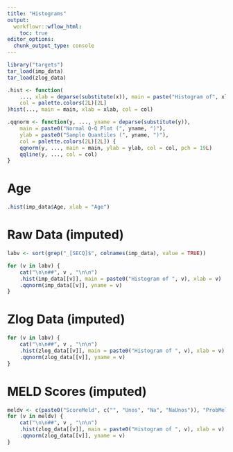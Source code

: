```yaml
---
title: "Histograms"
output:
  workflowr::wflow_html:
    toc: true
editor_options:
  chunk_output_type: console
---
```


```r
library("targets")
tar_load(imp_data)
tar_load(zlog_data)

.hist <- function(
    ..., xlab = deparse(substitute(x)), main = paste("Histogram of", xlab),
    col = palette.colors(2L)[2L]
)hist(..., main = main, xlab = xlab, col = col)

.qqnorm <- function(y, ..., yname = deparse(substitute(y)),
    main = paste0("Normal Q-Q Plot (", yname, ")"),
    ylab = paste0("Sample Quantiles (", yname, ")"),
    col = palette.colors(2L)[2L]) {
    qqnorm(y, ..., main = main, ylab = ylab, col = col, pch = 19L)
    qqline(y, ..., col = col)
}
```

# Age

```r
.hist(imp_data$Age, xlab = "Age")
```

# Raw Data (imputed)

```r
labv <- sort(grep("_[SECQ]$", colnames(imp_data), value = TRUE))

for (v in labv) {
    cat("\n\n##", v , "\n\n")
    .hist(imp_data[[v]], main = paste0("Histogram of ", v), xlab = v)
    .qqnorm(imp_data[[v]], yname = v)
}
```

# Zlog Data (imputed)

```r
for (v in labv) {
    cat("\n\n##", v , "\n\n")
    .hist(zlog_data[[v]], main = paste0("Histogram of ", v), xlab = v)
    .qqnorm(zlog_data[[v]], yname = v)
}
```

# MELD Scores (imputed)

```r
meldv <- c(paste0("ScoreMeld", c("", "Unos", "Na", "NaUnos")), "ProbMeldPlus7")
for (v in meldv) {
    cat("\n\n##", v , "\n\n")
    .hist(zlog_data[[v]], main = paste0("Histogram of ", v), xlab = v)
    .qqnorm(zlog_data[[v]], yname = v)
}
```
